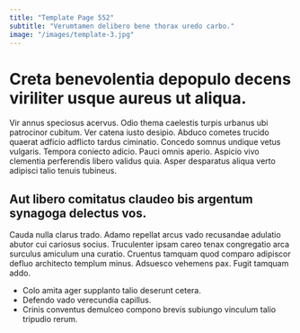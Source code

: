 ```yaml
---
title: "Template Page 552"
subtitle: "Verumtamen delibero bene thorax uredo carbo."
image: "/images/template-3.jpg"
---
```


# Creta benevolentia depopulo decens viriliter usque aureus ut aliqua.

Vir annus speciosus acervus. Odio thema caelestis turpis urbanus ubi patrocinor cubitum. Ver catena iusto desipio.
Abduco cometes trucido quaerat adficio adflicto tardus ciminatio. Concedo somnus undique vetus vulgaris. Tempora coniecto adicio.
Pauci omnis aperio. Aspicio vivo clementia perferendis libero validus quia. Asper desparatus aliqua verto adipisci talio tenuis tubineus.

## Aut libero comitatus claudeo bis argentum synagoga delectus vos.

Cauda nulla clarus trado. Adamo repellat arcus vado recusandae adulatio abutor cui cariosus socius. Truculenter ipsam careo tenax congregatio arca surculus amiculum una curatio.
Cruentus tamquam quod comparo adipiscor defluo architecto templum minus. Adsuesco vehemens pax. Fugit tamquam addo.

* Colo amita ager supplanto talio deserunt cetera.
* Defendo vado verecundia capillus.
* Crinis conventus demulceo compono brevis subiungo vinculum talio tripudio rerum.
